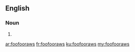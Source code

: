 ==English==

===Noun===
{{head|en|plural}}

# {{plural of|foofooraw|lang=en|nocat=1}}

[[ar:foofooraws]]
[[fr:foofooraws]]
[[ku:foofooraws]]
[[my:foofooraws]]